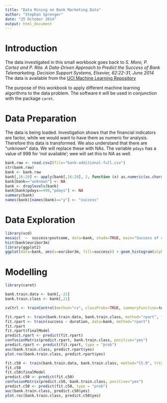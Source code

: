 ```yaml
---
title: "Data Mining on Bank Marketing Data"
author: "Stephan Sprenger"
date: "25 October 2014"
output: html_document
---
```


# Introduction

The data investigated in this small workbook goes back to _S. Moro, P. Cortez and P. Rita. A Data-Driven Approach to Predict the Success of Bank Telemarketing. Decision Support Systems, Elsevier, 62:22-31, June 2014_  
The data is available from the [UCI Machine Learning Repository](https://archive.ics.uci.edu/ml/datasets/Bank+Marketing)

The purpose of this workbook to apply different machine learning algorithms to the data problem. The software ```R``` will be used in conjunction with the package ```caret```.


# Data Preparation

The data is being loaded. Investigation shows that the financial indicators are factor, while we would want to have them as numeric for analysis. Therefore this data is transformed.
We also understand that there are "unknown" data. We will replace these with NAs.
The variable ```pdays``` has a value of 999 for 'not available'; wee will set this to NA as well.


```r
bank.raw <- read.csv2(file="bank-additional-full.csv")
str(bank.raw)
bank <- bank.raw
bank[,16:20] <- apply(bank[,16:20], 2, function (x) as.numeric(as.character(x)))
bank[bank=="unknown"] <- NA
bank <- droplevels(bank)
bank[bank$pdays==999,"pdays"] <- NA
summary(bank)
names(bank)[names(bank)=="y"] <- "success"
```

# Data Exploration

```r
library(vcd)
mosaic(  ~  success+poutcome, data=bank, shade=TRUE, main="Success of campaign vs previous successes")
hist(bank$euribor3m)
library(ggplot2)
ggplot(data=bank, aes(x=euribor3m, fill=success)) + geom_histogram(alpha=0.5, position="dodge")
```

# Modelling

```r
library(caret)

bank.train.data <- bank[,-21]
bank.train.class <- bank[,21]

cvCtrl <- trainControl(method="cv", classProbs=TRUE, summaryFunction=twoClassSummary)

fit.rpart <- train(bank.train.data, bank.train.class, method="rpart", trControl=cvCtrl, metric="ROC")
fit.rpart <- train(success ~ duration, data=bank, method="rpart")
fit.rpart
fit.rpart$finalModel
predict.rpart <- predict(fit.rpart)
confusionMatrix(predict.rpart, bank.train.class, positive="yes")
predict.rpart <- predict(fit.rpart, type = "prob")
auc(bank.train.class, predict.rpart$yes)
plot.roc(bank.train.class, predict.rpart$yes)

fit.c50 <- train(bank.train.data, bank.train.class, method="C5.0", trControl=cvCtrl, metric="ROC")
fit.c50
fit.c50$finalModel
predict.c50 <- predict(fit.c50)
confusionMatrix(predict.c50, bank.train.class, positive="yes")
predict.c50 <- predict(fit.c50, type = "prob")
auc(bank.train.class, predict.c50$yes)
plot.roc(bank.train.class, predict.c50$yes)


```

